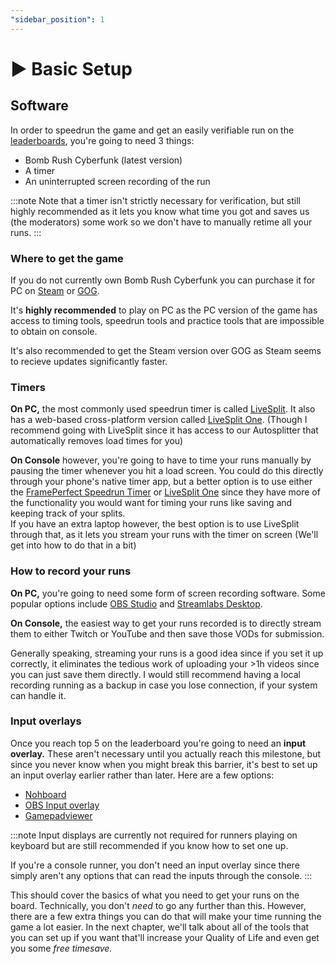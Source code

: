 ```yaml
---
"sidebar_position": 1
---
```



# ▶ Basic Setup

## Software

In order to speedrun the game and get an easily verifiable run on the [leaderboards](https://www.speedrun.com/brc), you're going to need 3 things:

* Bomb Rush Cyberfunk (latest version)
* A timer
* An uninterrupted screen recording of the run

:::note
Note that a timer isn't strictly necessary for verification, but still highly recommended as it lets you know what time you got and saves us (the moderators) some work so we don't have to manually retime all your runs.
:::

### Where to get the game

If you do not currently own Bomb Rush Cyberfunk you can purchase it for PC on [Steam](https://store.steampowered.com/app/1353230/Bomb_Rush_Cyberfunk/) or [GOG](https://www.gog.com/en/game/bomb_rush_cyberfunk).

It's **highly recommended** to play on PC as the PC version of the game has access to timing tools, speedrun tools and practice tools that are impossible to obtain on console.

It's also recommended to get the Steam version over GOG as Steam seems to recieve updates significantly faster.

### Timers

**On PC,** the most commonly used speedrun timer is called [LiveSplit](http://livesplit.org/). It also has a web-based cross-platform version called [LiveSplit One](https://one.livesplit.org/). (Though I recommend going with LiveSplit since it has access to our Autosplitter that automatically removes load times for you)


**On Console** however, you're going to have to time your runs manually by pausing the timer whenever you hit a load screen. You could do this directly through your phone's native timer app, but a better option is to use either the [FramePerfect Speedrun Timer](https://play.google.com/store/apps/details?id=com.futuretrostudios.frameperfect) or [LiveSplit One](https://one.livesplit.org/) since they have more of the functionality you would want for timing your runs like saving and keeping track of your splits.<br/>
If you have an extra laptop however, the best option is to use LiveSplit through that, as it lets you stream your runs with the timer on screen (We'll get into how to do that in a bit)

### How to record your runs

**On PC,** you're going to need some form of screen recording software. Some popular options include [OBS Studio](https://obsproject.com/) and [Streamlabs Desktop](https://streamlabs.com/streamlabs-live-streaming-software).

**On Console,** the easiest way to get your runs recorded is to directly stream them to either Twitch or YouTube and then save those VODs for submission.

Generally speaking, streaming your runs is a good idea since if you set it up correctly, it eliminates the tedious work of uploading your >1h videos since you can just save them directly. I would still recommend having a local recording running as a backup in case you lose connection, if your system can handle it.

### Input overlays

Once you reach top 5 on the leaderboard you're going to need an **input overlay.** These aren't necessary until you actually reach this milestone, but since you never know when you might break this barrier, it's best to set up an input overlay earlier rather than later. Here are a few options:

* [Nohboard](https://github.com/ThoNohT/NohBoard/releases)
* [OBS Input overlay](https://obsproject.com/forum/resources/input-overlay.552/)
* [Gamepadviewer](https://gamepadviewer.com/)

:::note 
Input displays are currently not required for runners playing on keyboard but are still recommended if you know how to set one up.

If you're a console runner, you don't need an input overlay since there simply aren't any options that can read the inputs through the console.
:::

This should cover the basics of what you need to get your runs on the board. Technically, you don't _need_ to go any further than this. However, there are a few extra things you can do that will make your time running the game a lot easier. In the next chapter, we'll talk about all of the tools that you can set up if you want that'll increase your Quality of Life and even get you some _free timesave._
